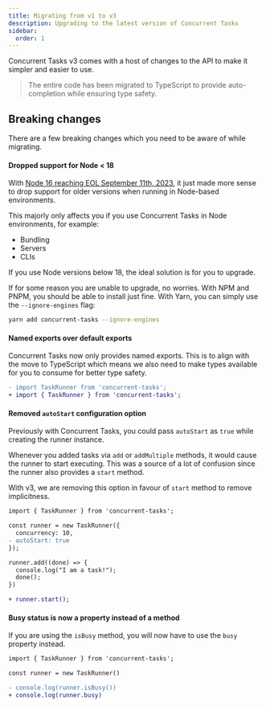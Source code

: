 ```yaml
---
title: Migrating from v1 to v3
description: Upgrading to the latest version of Concurrent Tasks
sidebar:
  order: 1
---
```


Concurrent Tasks v3 comes with a host of changes to the API to make it simpler and easier to use.

> The entire code has been migrated to TypeScript to provide auto-completion while ensuring type safety.

## Breaking changes

There are a few breaking changes which you need to be aware of while migrating.

#### Dropped support for Node < 18

With [Node 16 reaching EOL September 11th, 2023](https://nodejs.org/en/blog/announcements/nodejs16-eol), it just made more sense to drop support for older versions when running in Node-based environments.

This majorly only affects you if you use Concurrent Tasks in Node environments, for example:

- Bundling
- Servers
- CLIs

If you use Node versions below 18, the ideal solution is for you to upgrade.

If for some reason you are unable to upgrade, no worries. With NPM and PNPM, you should be able to install just fine. With Yarn, you can simply use the `--ignore-engines` flag:

```bash
yarn add concurrent-tasks --ignore-engines
```

#### Named exports over default exports

Concurrent Tasks now only provides named exports. This is to align with the move to TypeScript which means we also need to make types available for you to consume for better type safety.

```diff
- import TaskRunner from 'concurrent-tasks';
+ import { TaskRunner } from 'concurrent-tasks';
```

#### Removed `autoStart` configuration option

Previously with Concurrent Tasks, you could pass `autoStart` as `true` while creating the runner instance.

Whenever you added tasks via `add` or `addMultiple` methods, it would cause the runner to start executing. This was a source of a lot of confusion since the runner also provides a `start` method.

With v3, we are removing this option in favour of `start` method to remove implicitness.

```diff
import { TaskRunner } from 'concurrent-tasks';

const runner = new TaskRunner({
  concurrency: 10,
- autoStart: true
});

runner.add((done) => {
  console.log("I am a task!");
  done();
})

+ runner.start();
```

#### Busy status is now a property instead of a method

If you are using the `isBusy` method, you will now have to use the `busy` property instead.

```diff
import { TaskRunner } from 'concurrent-tasks';

const runner = new TaskRunner()

- console.log(runner.isBusy())
+ console.log(runner.busy)
```
